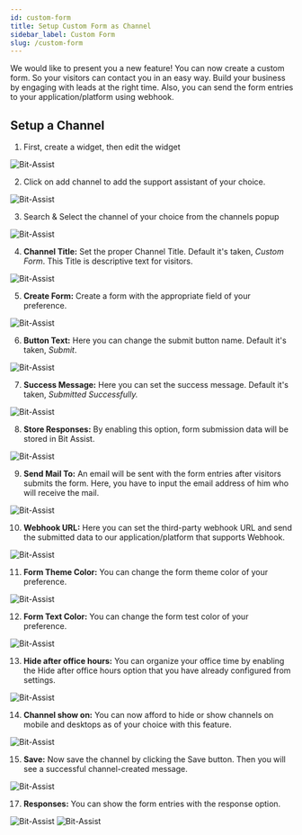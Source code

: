 ```yaml
---
id: custom-form
title: Setup Custom Form as Channel
sidebar_label: Custom Form
slug: /custom-form
---
```



We would like to present you a new feature! You can now create a custom form.  So your visitors can contact you in an easy way. Build your business by engaging with leads at the right time. Also, you can send the form entries to your application/platform using webhook.

## Setup a Channel

1.	First, create a widget, then edit the widget
  <Image src="channels/create-widget" alt="Bit-Assist" w="1046" h="300"/>
 
2.	Click on add channel to add the support assistant of your choice.
  <Image src="channels/create-click-add-channel" alt="Bit-Assist" w="1046" h="300"/>
 
3.	Search & Select the channel of your choice from the channels popup
  <Image src="channels/custom-form/custom-form" alt="Bit-Assist" w="1046" h="300"/>
 
4.	**Channel Title:** Set the proper Channel Title. Default it's taken, *Custom Form*. This Title is descriptive text for visitors.
  <Image src="channels/custom-form/channel-name" alt="Bit-Assist" w="1046" h="300"/>

5. **Create Form:** Create a form with the appropriate field of your preference. 
  <Image src="channels/custom-form/create-form" alt="Bit-Assist" w="1046" h="300"/>

6. **Button Text:** Here you can change the submit button name. Default it's taken, *Submit*. 
  <Image src="channels/custom-form/button-text" alt="Bit-Assist" w="1046" h="300"/>

7. **Success Message:** Here you can set the success message. Default it's taken, *Submitted Successfully.* 
  <Image src="channels/custom-form/success-message" alt="Bit-Assist" w="1046" h="300"/>

8. **Store Responses:** By enabling this option, form submission data will be stored in Bit Assist.
  <Image src="channels/custom-form/store-responses" alt="Bit-Assist" w="1046" h="300"/>

9. **Send Mail To:** An email will be sent with the form entries after visitors submits the form. Here, you have to input the email address of him who will receive the mail.
  <Image src="channels/custom-form/send-mail" alt="Bit-Assist" w="1046" h="300"/>

10. **Webhook URL:** Here you can set the third-party webhook URL and send the submitted data to our application/platform that supports Webhook. 
  <Image src="channels/custom-form/webhook" alt="Bit-Assist" w="1046" h="300"/>

11. **Form Theme Color:** You can change the form theme color of your preference.
  <Image src="channels/custom-form/theme-color" alt="Bit-Assist" w="1046" h="300"/>

12. **Form Text Color:** You can change the form test color of your preference.
  <Image src="channels/custom-form/text-color" alt="Bit-Assist" w="1046" h="300"/>

13. **Hide after office hours:** You can organize your office time by enabling the Hide after office hours option that you have already configured from settings.
  <Image src="channels/business-hours" alt="Bit-Assist" w="1046" h="300"/>

14. **Channel show on:** You can now afford to hide or show channels on mobile and desktops as of your choice with this feature.
  <Image src="channels/hide-and-show-channel" alt="Bit-Assist" w="1046" h="300"/>

15. **Save:** Now save the channel by clicking the Save button. Then you will see a successful channel-created message.
  <Image src="channels/save" alt="Bit-Assist" w="1046" h="300"/>


17. **Responses:** You can show the form entries with the response option. 
  <Image src="channels/custom-form/responses" alt="Bit-Assist" w="1046" h="300"/>
  <Image src="channels/custom-form/entries" alt="Bit-Assist" w="1046" h="300"/>

<Feedback/>